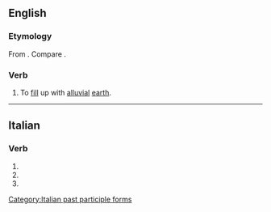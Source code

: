 ==English==

===Etymology===
From {{bor|en|it|atterrare}}. Compare {{lena}} {{der|en|LL.|atterrare||to cast to earth}}.

===Verb===
{{en-verb|atterrat}}

# {{lb|en|obsolete|rare|transitive}} To [[fill]] up with [[alluvial]] [[earth]].
#: {{rfquotek|en|Ray}}

{{Webster 1913}}

----

==Italian==

===Verb===
{{head|it|verb form}}

# {{inflection of|it|atterrare||2|p|pres|indc}}
# {{inflection of|it|atterrare||2|p|impr}}
# {{feminine plural of|it|atterrato}}

[[Category:Italian past participle forms]]